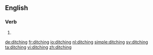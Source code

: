 ==English==

===Verb===
{{head|en}}

# {{present participle of|ditch}}

[[de:ditching]]
[[fr:ditching]]
[[io:ditching]]
[[nl:ditching]]
[[simple:ditching]]
[[sv:ditching]]
[[ta:ditching]]
[[vi:ditching]]
[[zh:ditching]]